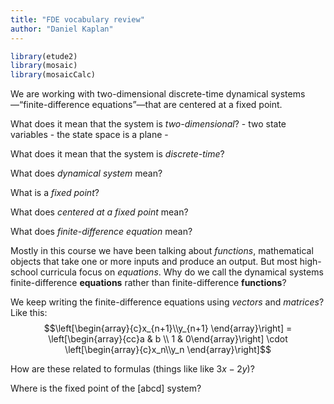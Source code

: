 ```yaml
---
title: "FDE vocabulary review"
author: "Daniel Kaplan"
---
```


```r
library(etude2)
library(mosaic)
library(mosaicCalc)
```

We are working with two-dimensional discrete-time dynamical systems---"finite-difference equations"---that are centered at a fixed point.

What does it mean that the system is *two-dimensional*?
- two state variables
- the state space is a plane
- 

What does it mean that the system is *discrete-time*?

What does *dynamical system* mean?

What is a *fixed point*?


What does *centered at a fixed point* mean?

What does *finite-difference equation* mean?

Mostly in this course we have been talking about *functions*, mathematical objects that take one or more inputs and produce an output. But most high-school curricula focus on *equations*. Why do we call the dynamical systems finite-difference **equations** rather than finite-difference **functions**?

We keep writing the finite-difference equations using *vectors* and *matrices*? Like this:
$$\left[\begin{array}{c}x_{n+1}\\y_{n+1} \end{array}\right] = 
\left[\begin{array}{cc}a & b \\ 1 & 0\end{array}\right] \cdot
\left[\begin{array}{c}x_n\\y_n \end{array}\right]$$

How are these related to formulas (things like like $3x - 2 y$)?

Where is the fixed point of the [abcd] system?
